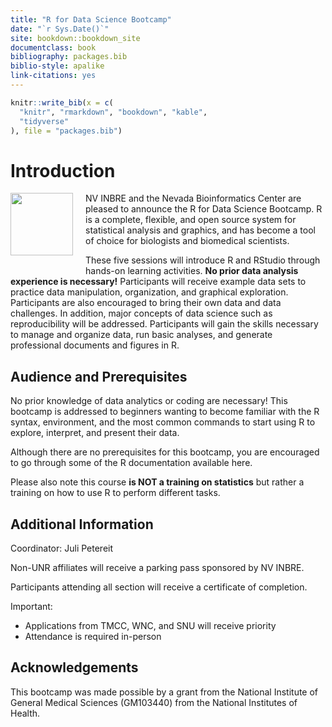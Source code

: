 ```yaml
--- 
title: "R for Data Science Bootcamp"
date: "`r Sys.Date()`"
site: bookdown::bookdown_site
documentclass: book
bibliography: packages.bib
biblio-style: apalike
link-citations: yes
---
```


```r
knitr::write_bib(x = c(
  "knitr", "rmarkdown", "bookdown", "kable",
  "tidyverse"
), file = "packages.bib")
```

# Introduction {-}

<img src="media/img/Rlogo.png" style="width: 100px; float: left; margin: 0px 20px 20px 0px;">

NV INBRE and the Nevada Bioinformatics Center are pleased to announce the R for Data Science Bootcamp. R is a complete, flexible, and open source system for statistical analysis and graphics, and has become a tool of choice for biologists and biomedical scientists.

These five sessions will introduce R and RStudio through hands-on learning activities. **No prior data analysis experience is necessary!** Participants will receive example data sets to practice data manipulation, organization, and graphical exploration. Participants are also encouraged to bring their own data and data challenges. In addition, major concepts of data science such as reproducibility will be addressed. Participants will gain the skills necessary to manage and organize data, run basic analyses, and generate professional documents and figures in R.

## Audience and Prerequisites {-}

No prior knowledge of data analytics or coding are necessary! This bootcamp is addressed to beginners wanting to become familiar with the R syntax, environment, and the most common commands to start using R to explore, interpret, and present their data.

Although there are no prerequisites for this bootcamp, you are encouraged to go through some of the R documentation available here.

Please also note this course **is NOT a training on statistics** but rather a training on how to use R to perform different tasks.


## Additional Information {-}

Coordinator: Juli Petereit

Non-UNR affiliates will receive a parking pass sponsored by NV INBRE.

Participants attending all section will receive a certificate of completion. 

Important: 

- Applications from TMCC, WNC, and SNU will receive priority
- Attendance is required in-person


## Acknowledgements {-}

This bootcamp was made possible by a grant from the National Institute of General Medical Sciences (GM103440) from the National Institutes of Health.
